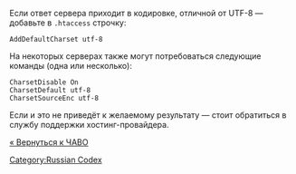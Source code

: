 Если ответ сервера приходит в кодировке, отличной от UTF-8 — добавьте в <tt>.htaccess</tt> строчку:
<pre>AddDefaultCharset utf-8</pre>

На некоторых серверах также могут потребоваться следующие команды (одна или несколько):
<pre>
CharsetDisable On
CharsetDefault utf-8
CharsetSourceEnc utf-8
</pre>

Если и это не приведёт к желаемому результату — стоит обратиться в службу поддержки хостинг-провайдера.

[[ЧАВО|« Вернуться к ЧАВО]]

[[Category:Russian Codex]]